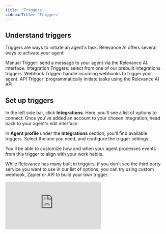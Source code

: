 ```yaml
---
title: 'Triggers'
sidebarTitle: 'Triggers'
---
```


## Understand triggers

Triggers are ways to initiate an agent's task. Relevance AI offers several ways to activate your agent:

Manual Trigger: send a message to your agent via the Relevance AI interface.
Integration Triggers: select from one of our prebuilt integrations triggers.
Webhook Trigger: handle incoming webhooks to trigger your agent.
API Trigger: programmatically initiate tasks using the Relevance AI API.

## Set up triggers

In the left side bar, click **Integrations**. Here, you'll see a list of options to connect. Once you've added an account to your chosen integration, head back to your agent's edit interface.

In **Agent profile** under the **Integrations** section, you'll find available triggers. Select the one you need, and configure the trigger settings.

You'll be able to customize how and when your agent processes events from this trigger to align with your work habits.

While Relevance has many built in triggers, if you don't see the third party service you want to use in our list of options, you can try using custom webhook, Zapier or API to build your own trigger.

<div
  style={{
    width: '100%',
    position: 'relative',
    paddingTop: '61.46%',
  }}>
  <iframe
    src="https://fast.wistia.com/embed/medias/vv6pgbgdhv"
    frameBorder="0"
    style={{
      position: 'absolute',
      top: 0,left: 0, width: '100%', height: '100%',
      borderRadius: '10px',
    }}/>
</div>